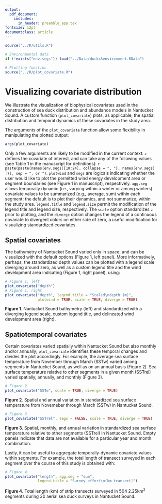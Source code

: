 ```yaml
---
output: 
  pdf_document:
    includes:
      in_header: preamble_app.tex
fontsize: 12pt
documentclass: article
---
```

```r
source("../R/utils.R")

# Environmental data
if (!exists("env.segs")) load("../Data/ducks&environment.RData")

# Plotting function
source("../R/plot_covariate.R")
```

# Visualizing covariate distribution

We illustrate the visualization of biophysical covariates used in the construction of sea duck distribution and abundance models in Nantucket Sound.  A custom function (`plot_covariate`) plots, as applicable, the spatial distribution and temporal dynamics of these covariates in the study area.  

The arguments of the `plot_covariate` function allow some flexibility in manipulating the plotted output:
```r
args(plot_covariate)
```

Only a few arguments are likely to be modified in the current context: `z` defines the covariate of interest, and can take any of the following values (see Table 1 in the manuscript for definitions): `r paste(paste(names(env.segs)[10:24], collapse = ", "), names(env.segs)[7], sep = ", or ")`.  `plotwind` and `segs` are logicals indicating whether the user would like to plot the permitted wind energy development area or segment boundaries (see Figure 1 in manuscript), respectively.  `agg.seg` allows temporally dynamic (i.e., varying within a winter or among winters) covariate values to be summarized (e.g., average, sum) within each segment; the default is to plot their dynamics, and not summarize, within the study area.  `legend.title` and `legend.size` permit the modification of the legend title and legend size, respectively.  The `scale` option standardizes `z` prior to plotting, and the `diverge` option changes the legend of a continuous covariate to divergent colors on either side of zero, a useful modification for visualizing standardized covariates.

## Spatial covariates

The bathymetry of Nantucket Sound varied only in space, and can be visualized with the default options (Figure 1, left panel).  More informatively, perhaps, the standardized depth values can be plotted with a legend scale diverging around zero, as well as a custom legend title and the wind development area indicating (Figure 1, right panel), using:
```r
# Figure 1, left
plot_covariate("depth")
# Figure 1, right
plot_covariate("depth", legend.title = "Scaled\ndepth (m)", 
               plotwind = TRUE, scale = TRUE, diverge = TRUE)
```
**Figure 1**.  Nantucket Sound bathymetry (left) and standardized with a diverging legend scale, custom legend title, and delineated wind development area (right).

## Spatiotemporal covariates

Certain covariates varied spatially within Nantucket Sound but also monthly and/or annually; `plot_covariate` identifies these temporal changes and divides the plot accordingly.  For example, the average sea surface temperature from November through March (SSTw) varied among segments in Nantucket Sound, as well as on an annual basis (Figure 2).  Sea surface temperature relative to other segments in a given month (SSTrel) varied spatially, annually, and monthly (Figure 3).

\newpage
\blscape
```r
# Figure 2
plot_covariate("SSTw", scale = TRUE, diverge = TRUE)
```
**Figure 2**.  Spatial and annual variation in standardized sea surface temperature from Novemeber through March (SSTw) in Nantucket Sound. 

\newpage
```r
# Figure 3
plot_covariate("SSTrel", segs = FALSE, scale = TRUE, diverge = TRUE)
```
**Figure 3**.  Spatial, monthly, and annual variation in standardized sea surface temperature relative to other segments (SSTrel) in Nantucket Sound. Empty panels indicate that data are not available for a particular year and month combination.
\elscape
\newpage

Lastly, it can be useful to aggregate temporally-dynamic covariate values within segments.  For example, the total length of transect surveyed in each segment over the course of this study is obtained with:
```r
# Figure 4
plot_covariate("length", agg.seg = "sum", 
               legend.title = "Survey effort\n(km transect)") 
```

**Figure 4**.  Total length (km) of strip transects surveyed in 504 2.25km^2^ segments during 30 aerial sea duck surveys in Nantucket Sound.
